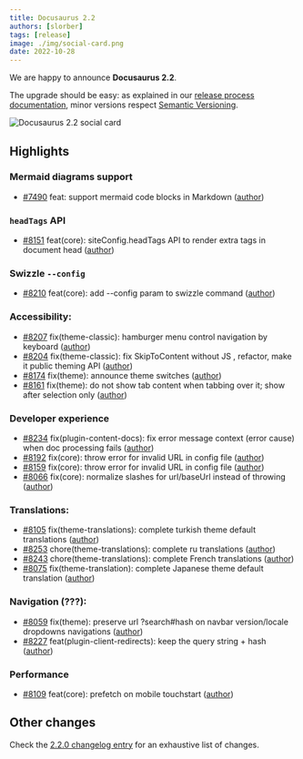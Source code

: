```yaml
---
title: Docusaurus 2.2
authors: [slorber]
tags: [release]
image: ./img/social-card.png
date: 2022-10-28
---
```


We are happy to announce **Docusaurus 2.2**.

The upgrade should be easy: as explained in our [release process documentation](/community/release-process), minor versions respect [Semantic Versioning](https://semver.org/).

![Docusaurus 2.2 social card](./img/social-card.png)

<!--truncate-->

## Highlights

### Mermaid diagrams support

- [#7490](https://github.com/facebook/docusaurus/pull/7490) feat: support mermaid code blocks in Markdown ([author](https://github.com/sjwall))

### `headTags` API

- [#8151](https://github.com/facebook/docusaurus/pull/8151) feat(core): siteConfig.headTags API to render extra tags in document head ([author](https://github.com/johnnyreilly))

### Swizzle `--config`

- [#8210](https://github.com/facebook/docusaurus/pull/8210) feat(core): add --config param to swizzle command ([author](https://github.com/e-im))

### Accessibility:

- [#8207](https://github.com/facebook/docusaurus/pull/8207) fix(theme-classic): hamburger menu control navigation by keyboard ([author](https://github.com/jeferson-sb))
- [#8204](https://github.com/facebook/docusaurus/pull/8204) fix(theme-classic): fix SkipToContent without JS , refactor, make it public theming API ([author](https://github.com/mturoci))
- [#8174](https://github.com/facebook/docusaurus/pull/8174) fix(theme): announce theme switches ([author](https://github.com/mturoci))
- [#8161](https://github.com/facebook/docusaurus/pull/8161) fix(theme): do not show tab content when tabbing over it; show after selection only ([author](https://github.com/mturoci))

### Developer experience

- [#8234](https://github.com/facebook/docusaurus/pull/8234) fix(plugin-content-docs): fix error message context (error cause) when doc processing fails ([author](https://github.com/shanpriyan))
- [#8192](https://github.com/facebook/docusaurus/pull/8192) fix(core): throw error for invalid URL in config file ([author](https://github.com/forgeRW))
- [#8159](https://github.com/facebook/docusaurus/pull/8159) fix(core): throw error for invalid URL in config file ([author](https://github.com/forgeRW))
- [#8066](https://github.com/facebook/docusaurus/pull/8066) fix(core): normalize slashes for url/baseUrl instead of throwing ([author](https://github.com/Josh-Cena))

### Translations:

- [#8105](https://github.com/facebook/docusaurus/pull/8105) fix(theme-translations): complete turkish theme default translations ([author](https://github.com/ramazansancar))
- [#8253](https://github.com/facebook/docusaurus/pull/8253) chore(theme-translations): complete ru translations ([author](https://github.com/lex111))
- [#8243](https://github.com/facebook/docusaurus/pull/8243) chore(theme-translations): complete French translations ([author](https://github.com/forresst))
- [#8075](https://github.com/facebook/docusaurus/pull/8075) fix(theme-translation): complete Japanese theme default translation ([author](https://github.com/pasora))

### Navigation (???):

- [#8059](https://github.com/facebook/docusaurus/pull/8059) fix(theme): preserve url ?search#hash on navbar version/locale dropdowns navigations ([author](https://github.com/slorber))
- [#8227](https://github.com/facebook/docusaurus/pull/8227) feat(plugin-client-redirects): keep the query string + hash ([author](https://github.com/Xabilahu))

### Performance

- [#8109](https://github.com/facebook/docusaurus/pull/8109) feat(core): prefetch on mobile touchstart ([author](https://github.com/sanjaiyan-dev))

## Other changes

Check the [2.2.0 changelog entry](/changelog/2.2.0) for an exhaustive list of changes.
